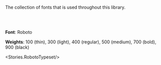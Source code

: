 
<Meta title="Typography"/>

<div style={{textAlign: "center"}}>
    <Title>Typography</Title>
    <p>The collection of fonts that is used throughout this library.</p>
</div>
<br/>
<br/>

__Font__: Roboto

__Weights__: 100 (thin), 300 (light), 400 (regular), 500 (medium), 700 (bold), 900 (black)

<Stories.RobotoTypeset/>
